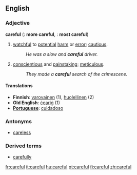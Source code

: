 ==English==

===Adjective===
'''careful'''  ({{compar}}: '''more careful''', {{superl}}: '''most careful''')

# [[watchful]] to [[potential]] [[harm]] or [[error]]; [[cautious]].
#:''He was a slow and '''careful''' driver.''
# [[conscientious]] and [[painstaking]]; [[meticulous]].
#:''They made a '''careful''' search of the crimescene.''

====Translations====
*'''Finnish''': [[varovainen]] (1), [[huolellinen]] (2)
*'''Old English''': [[cearig|ċeariġ]] (1)
*'''[[Portuguese]]''': [[cuidadoso]]

===Antonyms===
*[[careless]]

===Derived terms===
*[[carefully]]

[[fr:careful]]
[[it:careful]]
[[hu:careful]]
[[pt:careful]]
[[fi:careful]]
[[zh:careful]]